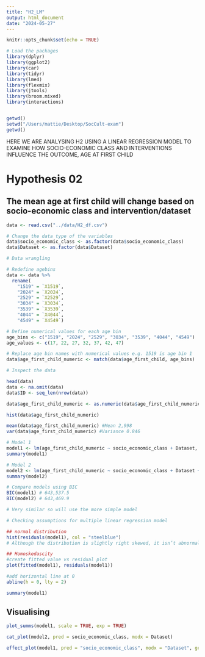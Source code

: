 ```yaml
---
title: "H2_LM"
output: html_document
date: "2024-05-27"
---
```


```r
knitr::opts_chunk$set(echo = TRUE)

# Load the packages
library(dplyr)
library(ggplot2)
library(car)
library(tidyr)
library(lme4)
library(flexmix)
library(jtools)
library(broom.mixed)
library(interactions)


getwd()
setwd("/Users/mattie/Desktop/SocCult-exam")
getwd()
```


HERE WE ARE ANALYSING H2 USING A LINEAR REGRESSION MODEL TO EXAMINE HOW SOCIO-ECONOMIC CLASS AND INTERVENTIONS INFLUENCE THE OUTCOME, AGE AT FIRST CHILD

# Hypothesis 02 
## The mean age at first child will change based on socio-economic class and intervention/dataset
```r
data <- read.csv("../data/H2_df.csv")

# Change the data type of the variables
data$socio_economic_class <- as.factor(data$socio_economic_class)
data$Dataset <- as.factor(data$Dataset)
```

```r
# Data wrangling

# Redefine agebins
data <- data %>%
  rename(
    "1519" = `X1519`,
    "2024" = `X2024`,
    "2529" = `X2529`,
    "3034" = `X3034`,
    "3539" = `X3539`,
    "4044" = `X4044`,
    "4549" = `X4549`)

# Define numerical values for each age bin
age_bins <- c("1519", "2024", "2529", "3034", "3539", "4044", "4549")
age_values <- c(17, 22, 27, 32, 37, 42, 47)

# Replace age bin names with numerical values e.g. 1519 is age bin 1
data$age_first_child_numeric <- match(data$age_first_child, age_bins)
```

```r
# Inspect the data 

head(data)
data <- na.omit(data)
data$ID <- seq_len(nrow(data))

data$age_first_child_numeric <- as.numeric(data$age_first_child_numeric)

hist(data$age_first_child_numeric)

mean(data$age_first_child_numeric) #Mean 2,998
var(data$age_first_child_numeric) #Variance 0.846

```


```r
# Model 1
model1 <- lm(age_first_child_numeric ~ socio_economic_class + Dataset, data = data)
summary(model1)

# Model 2
model2 <- lm(age_first_child_numeric ~ socio_economic_class + Dataset + socio_economic_class:Dataset , data = data)
summary(model2)
```
```r
# Compare models using BIC
BIC(model1) # 643,537.5
BIC(model2) # 643,469.9

# Very similar so will use the more simple model
```


```r
# Checking assumptions for multiple linear regression model

## normal distribution
hist(residuals(model1), col = "steelblue")
# Although the distribution is slightly right skewed, it isn’t abnormal enough to cause any major concerns.

## Homoskedascity
#create fitted value vs residual plot
plot(fitted(model1), residuals(model1))

#add horizontal line at 0
abline(h = 0, lty = 2)

```

```r
summary(model1)
```


## Visualising
```r
plot_summs(model1, scale = TRUE, exp = TRUE)

````

```r
cat_plot(model2, pred = socio_economic_class, modx = Dataset)
```

```r
effect_plot(model1, pred = "socio_economic_class", modx = "Dataset", geom = "line", plot.points = TRUE)
```




